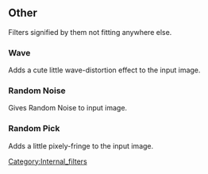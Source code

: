 ==Other==
Filters signified by them not fitting anywhere else.

===Wave===
Adds a cute little wave-distortion effect to the input image.
===Random Noise===
Gives Random Noise to input image.
===Random Pick===
Adds a little pixely-fringe to the input image.

[[Category:Internal_filters]]
